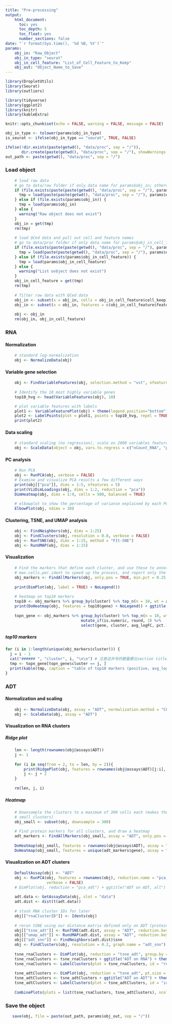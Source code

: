 ```yaml
---
title: "Pre-processing"
output:
    html_document:
      toc: yes
      toc_depth: 5
      toc_float: yes
      number_sections: false
date: "`r format(Sys.time(), '%d %B, %Y')`"
params:
    obj_in: "Raw_Object"
    obj_in_type: "seurat"
    obj_in_cell_feature: "List_of_Cell_Feature_to_Keep"
    obj_out: "Object_Name_to_Save"
---
```

 
```r
library(DropletUtils)
library(Seurat)
library(outliers)

library(tidyverse)
library(ggplot2)
library(knitr)
library(kableExtra)

knitr::opts_chunk$set(echo = FALSE, warning = FALSE, message = FALSE)

obj_in_type <- tolower(params$obj_in_type)
is_seurat <- ifelse(obj_in_type == "seurat", TRUE, FALSE)

ifelse(!dir.exists(paste(getwd(), "data/proc", sep = "/")), 
       dir.create(paste(getwd(), "data/proc", sep = "/"), showWarnings = FALSE, recursive = TRUE), FALSE)
out_path <- paste(getwd(), "data/proc", sep = "/")
```

### Load object
```r
    # load raw data
    # go to data/raw folder if only data name for params$obj_in; otherwise, load the file with the entire path
    if (file.exists(paste(paste(getwd(), "data/proc", sep = "/"), params$obj_in, sep = "/"))){
      tmp = load(paste(paste(getwd(), "data/proc", sep = "/"), params$obj_in, sep = "/"))
    } else if (file.exists(params$obj_in)) {
      tmp = load(params$obj_in)
    } else {
      warning("Raw object does not exist")
    }
    obj_in = get(tmp)
    rm(tmp)
    
    # load QCed data and pull out cell and feature names
    # go to data/proc folder if only data name for params$obj_in_cell_feature; otherwise, load the file with the entire path
    if (file.exists(paste(paste(getwd(), "data/proc", sep = "/"), params$obj_in_cell_feature, sep = "/"))){
      tmp = load(paste(paste(getwd(), "data/proc", sep = "/"), params$obj_in_cell_feature, sep = "/"))
    } else if (file.exists(params$obj_in_cell_feature)) {
      tmp = load(params$obj_in_cell_feature)
    } else {
      warning("List ovbject does not exist")
    }
    obj_in_cell_feature = get(tmp)
    rm(tmp)
    
    # filter raw data with QCed data
    obj_in <- subset(x = obj_in, cells = obj_in_cell_feature$cell_keep)
    obj_in <- subset(x = obj_in, features = c(obj_in_cell_feature$feature_keep, rownames(obj_in@assays$ADT))) # add ADT features to avoid accidental removal
    
    obj <- obj_in
    rm(obj_in, obj_in_cell_feature)
```

### RNA
#### Normalization
```r
    # standard log-normalization
    obj <- NormalizeData(obj)
```

#### Variable gene selection
```r
    obj <- FindVariableFeatures(obj, selection.method = "vst", nfeatures = 2000)
    
    # Identify the 10 most highly variable genes
    top10_hvg <- head(VariableFeatures(obj), 10)

    # plot variable features with labels
    plot1 <- VariableFeaturePlot(obj) + theme(legend.position="bottom") + theme(legend.title=element_blank())
    plot2 <- LabelPoints(plot = plot1, points = top10_hvg, repel = TRUE) + theme(legend.position="bottom") + theme(legend.title=element_blank())
    print(plot2)
```

#### Data scaling
```r
    # standard scaling (no regression), scale on 2000 variables features
    obj <- ScaleData(object = obj, vars.to.regress = c("nCount_RNA", "percent.mito"))
```

#### PC analysis
```r
    # Run PCA
    obj <- RunPCA(obj, verbose = FALSE)
    # Examine and visualize PCA results a few different ways
    print(obj[["pca"]], dims = 1:5, nfeatures = 5)
    print(VizDimLoadings(obj, dims = 1:2, reduction = "pca"))
    DimHeatmap(obj, dims = 1:9, cells = 500, balanced = TRUE)
    
    # elbowplot to show the percentage of variance explained by each PCA
    ElbowPlot(obj, ndims = 30)
```

#### Clustering, TSNE, and UMAP analysis
```r
    obj <- FindNeighbors(obj, dims = 1:25)
    obj <- FindClusters(obj, resolution = 0.8, verbose = FALSE)
    obj <- RunTSNE(obj, dims = 1:15, method = "FIt-SNE")
    obj <- RunUMAP(obj, dims = 1:15)
```

#### Visualization
```r
    # Find the markers that define each cluster, and use these to annotate the clusters, we use
    # max.cells.per.ident to speed up the process, and report only the positive ones
    obj_markers <- FindAllMarkers(obj, only.pos = TRUE, min.pct = 0.25, logfc.threshold = 0.25, max.cells.per.ident = 100)
    
    print(DimPlot(obj, label = TRUE) + NoLegend())
    
    # heatmap on top10 markers 
    top10 <- obj_markers %>% group_by(cluster) %>% top_n(n = 10, wt = avg_logFC)
    print(DoHeatmap(obj, features = top10$gene) + NoLegend() + ggtitle("top10 markers") + theme(axis.text=element_text(size = 4)))
    
    topn_gene <- obj_markers %>% group_by(cluster) %>% top_n(n = 10, wt = avg_logFC) %>%
                                 mutate_if(is.numeric, round, 3) %>%
                                 select(gene, cluster, avg_logFC, pct.1, pct.2, p_val, p_val_adj)
```

##### top10 markers {.tabset} 
```r
for (i in 1:length(unique(obj_markers$cluster))) {
  j = i - 1
  cat("###### ", "cluster", i, "\n\n") # 注意这井号的数量要比section title的井号数量多一个，要不然tabset就乱了
  tmp <- topn_gene[topn_gene$cluster == j, ]
  print(kable(tmp, caption = "table of top10 markers (positive, avg_logFC 0.25)") %>% kable_styling(bootstrap_options = "striped", full_width = F))
}
```

### ADT
#### Normalization and scaling
```r
    obj <- NormalizeData(obj, assay = "ADT", normalization.method = "CLR")
    obj <- ScaleData(obj, assay = "ADT")
```

#### Visualization on RNA clusters
##### Ridge plot
```r
    len <- length(rownames(obj@assays$ADT))
    j <- 1
    
    for (i in seq(from = 2, to = len, by = 2)){
        print(RidgePlot(obj, features = rownames(obj@assays$ADT)[j:i], assay="ADT", same.y.lims = TRUE, log = TRUE,  ncol = 2))
        j <- j + 2
    }
    
    rm(len, j, i)
```

##### Heatmap
```r
    # Downsample the clusters to a maximum of 300 cells each (makes the heatmap easier to see for
    # small clusters)
    obj_small <- subset(obj, downsample = 300)
    
    # Find protein markers for all clusters, and draw a heatmap
    adt_markers <- FindAllMarkers(obj_small, assay = "ADT", only.pos = TRUE)
    
    DoHeatmap(obj_small, features = rownames(obj@assays$ADT), assay = "ADT", angle = 90) + NoLegend() + ggtitle("ADT on RNA, all")
    DoHeatmap(obj_small, features = unique(adt_markers$gene), assay = "ADT", angle = 90) + NoLegend() + ggtitle("ADT on RNA, DE markers")
```

#### Visualization on ADT clusters
```r
    DefaultAssay(obj) <- "ADT"
    obj <- RunPCA(obj, features = rownames(obj), reduction.name = "pca_adt", reduction.key = "pca_adt_", 
                  verbose = FALSE)
    # DimPlot(obj, reduction = "pca_adt") + ggtitle("ADT on ADT, all")
    
    adt.data <- GetAssayData(obj, slot = "data")
    adt.dist <- dist(t(adt.data))
    
    # stash RNA cluster IDs for later
    obj[["rnaClusterID"]] <- Idents(obj)
    
    # rerun tSNE using our distance matrix defined only on ADT (protein) levels.
    obj[["tsne_adt"]] <- RunTSNE(adt.dist, assay = "ADT", reduction.key = "adtTSNE_")
    obj[["umap_adt"]] <- RunUMAP(adt.dist, assay = "ADT", reduction.key = "adtUMAP_")
    obj[["adt_snn"]] <- FindNeighbors(adt.dist)$snn
    obj <- FindClusters(obj, resolution = 0.2, graph.name = "adt_snn")
    
    tsne_rnaClusters <- DimPlot(obj, reduction = "tsne_adt", group.by = "rnaClusterID") + NoLegend()
    tsne_rnaClusters <- tsne_rnaClusters + ggtitle("ADT on RNA") + theme(plot.title = element_text(hjust = 0.5))
    tsne_rnaClusters <- LabelClusters(plot = tsne_rnaClusters, id = "rnaClusterID", size = 4)
    
    tsne_adtClusters <- DimPlot(obj, reduction = "tsne_adt", pt.size = 0.5) + NoLegend()
    tsne_adtClusters <- tsne_adtClusters + ggtitle("ADT on ADT") + theme(plot.title = element_text(hjust = 0.5))
    tsne_adtClusters <- LabelClusters(plot = tsne_adtClusters, id = "ident", size = 4)
    
    CombinePlots(plots = list(tsne_rnaClusters, tsne_adtClusters), ncol = 2)
```

### Save the object
```r
   save(obj, file = paste(out_path, params$obj_out, sep = "/"))
```

